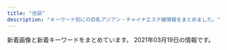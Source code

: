 ```yaml
---
title: "池袋"
description: "キーワード別にの巨乳アジアン・チャイナエステ嬢情報をまとめました。"
---
```


新着画像と新着キーワードをまとめています。
2021年03月19日の情報です。

<DmmAffiliateIns />
<KeywordTable
  shops={
    [
    {
        "keywords": {
            "C": 12,
            "86": 6,
            "83": 18,
            "D": 18,
            "85": 6
        },
        "name": "\u604b",
        "url": "http://koi.este.work/",
        "img_links": [
            "http://koi.este.work/b_news.png",
            "http://koi.este.work/t1.jpg",
            "http://koi.este.work/2/uploadimg/1601879728.jpg",
            "http://koi.este.work/tennai2.jpg",
            "http://koi.este.work/tennai4.jpg",
            "http://momipara.jp/img/link/momi88.jpg",
            "http://koi.este.work/2/uploadimg/1579481243.jpg",
            "http://koi.este.work/2/uploadimg/1577672563.jpg",
            "http://koi.este.work/top.jpg",
            "http://koi.este.work/2/uploadimg/1565558725.jpg",
            "http://koi.este.work/b_girl.png",
            "http://koi.este.work/up_5_3_0.jpg",
            "http://koi.este.work/tennai3.jpg",
            "http://koi.este.work/mens-esthe.png",
            "http://koi.este.work/t3.jpg",
            "http://koi.este.work/tennai.png"
        ],
        "station": "JR\u6c60\u888b\u99c5\u897f\u53e3"
    },
    {
        "img_links": [
            "http://www.coco-8.jp/_src/36742638/b.png",
            "http://www.coco-8.jp/_src/36746398/mei1.jpg",
            "http://www.coco-8.jp/_src/36746639/lineline.png",
            "http://www.coco-8.jp/_src/36746688/g2.jpg",
            "http://www.coco-8.jp/_src/36742791/s4.jpg",
            "http://www.coco-8.jp/_src/36820892/cam3.png",
            "http://www.coco-8.jp/_src/36741636/5.jpg",
            "http://www.coco-8.jp/_src/36745880/pic2.jpg",
            "http://www.coco-8.jp/_src/36741672/4.jpg",
            "http://www.coco-8.jp/_src/36742642/b.png",
            "http://www.coco-8.jp/_src/36746644/lineline.png",
            "http://www.coco-8.jp/_src/36746714/b.png",
            "http://www.coco-8.jp/_src/36741637/3.jpg",
            "http://www.coco-8.jp/_src/36742640/b.png",
            "http://www.coco-8.jp/_src/36742630/b.png",
            "http://www.coco-8.jp/_src/36741670/1.jpg",
            "http://www.coco-8.jp/_src/36742655/down.png",
            "http://www.coco-8.jp/_src/36742460/3.jpg",
            "http://www.coco-8.jp/_src/36742636/b.png",
            "http://www.coco-8.jp/_src/37791773/wechatimg437_20201113100952153.jpg",
            "http://www.coco-8.jp/_src/36746345/maya.jpg",
            "http://www.coco-8.jp/_src/36746633/lineline.png",
            "http://www.coco-8.jp/_src/49977773/wechatimg437_20201113100952153.jpg",
            "http://www.coco-8.jp/_src/36743040/s5.jpg",
            "http://www.coco-8.jp/_src/36746641/risa.jpg",
            "http://www.coco-8.jp/_src/37791774/wechatimg437_20201113100952153.jpg",
            "http://www.coco-8.jp/_src/36813492/cam2.jpg",
            "http://www.coco-8.jp/_src/36742714/s2.jpg",
            "http://www.coco-8.jp/_src/36815290/cam.png",
            "http://www.coco-8.jp/_src/36746682/g.jpg",
            "http://www.coco-8.jp/_src/36746635/iwa1.jpg",
            "http://www.coco-8.jp/_src/36746395/lineline.png",
            "http://www.coco-8.jp/_src/36741638/4.jpg",
            "http://www.coco-8.jp/_src/36742458/1.jpg",
            "http://www.coco-8.jp/_src/36741674/5.jpg",
            "http://www.coco-8.jp/_src/36746351/lineline.png",
            "http://www.coco-8.jp/_src/36746397/mei1.jpg",
            "http://www.coco-8.jp/_src/36741671/2.jpg",
            "http://www.coco-8.jp/_src/36746732/road2.png",
            "http://www.coco-8.jp/_src/36746320/sayuri.jpg",
            "http://www.coco-8.jp/_src/36741640/1.jpg",
            "http://www.coco-8.jp/_src/36742461/4.jpg",
            "http://www.coco-8.jp/_src/36742462/5.jpg",
            "http://www.coco-8.jp/_src/49977786/wechatimg336_20201102105038881.jpg",
            "http://www.coco-8.jp/_src/36741678/down.png",
            "http://www.coco-8.jp/_src/36742459/2.jpg",
            "http://www.coco-8.jp/_src/36742658/s1.jpg",
            "http://www.coco-8.jp/_src/36741639/2.jpg",
            "http://www.coco-8.jp/_src/36745876/pic1.jpg",
            "http://www.coco-8.jp/_src/36741673/3.jpg",
            "http://www.coco-8.jp/_src/36820891/cam3.png",
            "http://www.coco-8.jp/_src/36746692/g3.jpg",
            "http://www.coco-8.jp/_src/36742780/s3.jpg",
            "http://www.coco-8.jp/_src/37791789/lineline.png",
            "http://www.coco-8.jp/_src/36712010/sayuri.jpg",
            "http://www.coco-8.jp/_src/36742644/sayuri.jpg",
            "http://www.coco-8.jp/_src/36813493/cam2.jpg",
            "http://www.coco-8.jp/_src/49977665/wechatimg437_20201113100952153.jpg",
            "http://www.coco-8.jp/_src/37791754/smartselect_20191212-140919_wechat.jpg",
            "http://www.coco-8.jp/_src/36746346/maya.jpg",
            "http://www.coco-8.jp/_src/49977785/wechatimg336_20201102105038881.jpg",
            "http://www.coco-8.jp/_src/36746636/iwa1.jpg",
            "http://www.coco-8.jp/_src/49632727/wechatimg336_20201102105038881.jpg",
            "http://www.coco-8.jp/_src/36746380/aki.jpg",
            "http://www.coco-8.jp/_src/36746379/aki.jpg",
            "http://www.coco-8.jp/_src/36746704/g5.png",
            "http://www.coco-8.jp/_src/36746331/lineline.png",
            "http://www.coco-8.jp/_src/49977789/lineline.png",
            "http://www.coco-8.jp/_src/49632559/wechatimg336_20201102105038881.jpg",
            "http://www.coco-8.jp/_src/36746642/risa.jpg",
            "http://www.coco-8.jp/_src/36746702/g6.jpg"
        ],
        "name": "CoCo8 \u30b3\u30b3\u30a8\u30a4\u30c8",
        "url": "http://www.coco-8.jp/",
        "keywords": {
            "86": 2,
            "88": 1,
            "90": 1
        },
        "station": "JR\u6c60\u888b\u99c5\u897f\u53e3"
    },
    {
        "img_links": [
            "http://monaliza.xyz/images/top.jpg",
            "http://monaliza.xyz/images/g6.jpg",
            "http://monaliza.xyz/images/r02.jpg",
            "http://monaliza.xyz/images/aoyi.jpg",
            "http://monaliza.xyz/images/r03.jpg",
            "http://monaliza.xyz/images/g4.jpg",
            "http://monaliza.xyz/images/yuki.jpg",
            "http://monaliza.xyz/images/index_c3.jpg",
            "http://monaliza.xyz/images/mobile.jpg",
            "http://monaliza.xyz/images/r01.jpg",
            "http://monaliza.xyz/images/index_c1.jpg",
            "http://monaliza.xyz/images/index_c2.jpg",
            "http://monaliza.xyz/images/r04.jpg",
            "http://monaliza.xyz/images/g7.jpg",
            "http://monaliza.xyz/images/gallery_image01b.jpg"
        ],
        "name": "MONA\u30fbLIZA \u30e2\u30ca\u30fb\u30ea\u30b6",
        "keywords": {
            "C": 8
        },
        "url": "http://monaliza.xyz/",
        "station": "JR\u6c60\u888b\u99c5\u897f\u53e3"
    },
    {
        "keywords": {},
        "url": "http://new-paradise.net/",
        "name": "\u5fc3\u30d1\u30e9\u30c0\u30a4\u30b9",
        "img_links": [
            "http://new-paradise.net/images/a6.jpg",
            "http://new-paradise.net/images/mobile.png",
            "http://new-paradise.net/images/a4.jpg",
            "http://new-paradise.net/images/zi_staff.png",
            "http://new-paradise.net/images/a5.jpg",
            "http://new-paradise.net/images/kiki.jpg",
            "http://new-paradise.net/images/flash1.jpg",
            "http://new-paradise.net/images/itigo.jpg",
            "http://new-paradise.net/images/g0.jpg",
            "http://new-paradise.net/images/up.png",
            "http://new-paradise.net/images/honoka.jpg",
            "http://new-paradise.net/images/a1.jpg",
            "http://new-paradise.net/images/misaki02.jpg",
            "http://new-paradise.net/images/a7.jpg",
            "http://new-paradise.net/images/a3.jpg",
            "http://new-paradise.net/images/down.png",
            "http://new-paradise.net/images/r3.jpg",
            "http://new-paradise.net/images/misaki01.jpg",
            "http://new-paradise.net/images/noa.jpg",
            "http://new-paradise.net/images/kanna02.jpg",
            "http://new-paradise.net/images/info.jpg",
            "http://new-paradise.net/images/a2.jpg",
            "http://new-paradise.net/images/kiki02.jpg"
        ],
        "station": "JR\u6c60\u888b\u99c5\u897f\u53e3"
    },
    {
        "keywords": {
            "90": 8,
            "E": 69,
            "F": 27,
            "88": 64,
            "89": 57,
            "D": 55,
            "C": 34,
            "87": 22
        },
        "name": "New RELAX TIME",
        "station": "JR\u6c60\u888b\u99c5\u897f\u53e3(\u5317)",
        "img_links": [
            "https://www.relax-es.net/w230-p230/img/uploadfile/img_1601600792.jpg",
            "https://www.relax-es.net/img/uploadfile/imgpc01601942105.jpg",
            "https://www.relax-es.net/w200-p300/img/uploadfile/imgpc01601602269.jpg",
            "https://www.relax-es.net/w160-p400/img/uploadfile/imgpc01608535716.jpg",
            "https://www.relax-es.net/img/uploadfile/imgpc01601602761.jpg",
            "https://www.relax-es.net/w160-p400/img/uploadfile/imgpc01608535783.jpg",
            "https://www.relax-es.net/img/uploadfile/imgpc01601602016.jpg",
            "https://www.relax-es.net/w200-p300/img/uploadfile/imgpc01601602676.jpg",
            "https://www.relax-es.net/w200-p300/img/uploadfile/imgpc01601942092.jpg",
            "https://www.relax-es.net/img/uploadfile/imgpc01601602269.jpg",
            "https://www.relax-es.net/img/uploadfile/img_1601600792.jpg",
            "https://www.relax-es.net/img/bana02.jpg",
            "https://www.relax-es.net/img/syscard.png",
            "https://www.relax-es.net/img/num2.png",
            "https://www.relax-es.net/w160-p400/img/uploadfile/imgpc01601602443.jpg",
            "https://www.relax-es.net/img/uploadfile/imgpc01601602188.jpg",
            "https://www.relax-es.net/w160-p400/img/uploadfile/imgpc01601602403.jpg",
            "https://www.relax-es.net/img/bana10.jpg",
            "https://www.relax-es.net/img/uploadfile/imgpc01601602890.jpg",
            "https://www.relax-es.net/img/uploadfile/imgpc01601602970.jpg",
            "https://www.relax-es.net/img/uploadfile/imgpc01608535716.jpg",
            "https://www.relax-es.net/img/bana03.jpg",
            "https://www.relax-es.net/w200-p300/img/uploadfile/imgpc01601602443.jpg",
            "https://www.relax-es.net/w160-p400/img/uploadfile/imgpc01601601975.jpg",
            "https://www.relax-es.net/img/num5.png",
            "https://www.relax-es.net/w160-p400/img/uploadfile/imgpc01601602676.jpg",
            "https://www.relax-es.net/w200-p300/img/uploadfile/imgpc01601602016.jpg",
            "https://www.relax-es.net/w200-p300/img/uploadfile/imgpc01601601975.jpg",
            "https://www.relax-es.net/w200-p300/img/uploadfile/imgpc01601601781.jpg",
            "https://www.relax-es.net/img/num4.png",
            "https://www.relax-es.net/w160-p400/img/uploadfile/imgpc01601601781.jpg",
            "https://www.relax-es.net/img/bana04.jpg",
            "https://www.relax-es.net/img/uploadfile/imgpc01601942123.jpg",
            "https://www.relax-es.net/img/kantan.jpg",
            "https://www.relax-es.net/w300-p200/img/uploadfile/imgpc01601601975.jpg",
            "https://www.relax-es.net/img/area.jpg",
            "https://www.relax-es.net/w160-p400/img/uploadfile/imgpc01601942105.jpg",
            "https://www.relax-es.net/img/icon/new.png",
            "https://www.relax-es.net/w200-p300/img/uploadfile/imgpc01608535826.jpg",
            "https://www.relax-es.net/w160-p400/img/uploadfile/imgpc01601602890.jpg",
            "https://www.relax-es.net/w160-p400/img/uploadfile/imgpc01608535826.jpg",
            "https://www.relax-es.net/w160-p400/img/uploadfile/imgpc01608535915.jpg",
            "https://www.relax-es.net/w160-p400/img/uploadfile/imgpc01601942123.jpg",
            "https://www.relax-es.net/img/uploadfile/imgpc01601603008.jpg",
            "https://www.relax-es.net/w200-p300/img/uploadfile/imgpc01601942123.jpg",
            "https://www.relax-es.net/img/uploadfile/imgpc01601601781.jpg",
            "https://www.relax-es.net/w160-p400/img/uploadfile/imgpc01601602970.jpg",
            "https://www.relax-es.net/img/uploadfile/1601603998.png",
            "https://www.relax-es.net/img/uploadfile/imgpc01608535783.jpg",
            "https://www.relax-es.net/img/num1.png",
            "https://www.relax-es.net/img/uploadfile/imgpc01601602443.jpg",
            "https://www.relax-es.net/w160-p400/img/uploadfile/imgpc01601602016.jpg",
            "https://www.relax-es.net/w200-p80/img/uploadfile/imgpc01601601975.jpg",
            "https://www.relax-es.net/w200-p300/img/uploadfile/imgpc01601942105.jpg",
            "https://www.relax-es.net/w200-p300/img/uploadfile/imgpc01601603008.jpg",
            "https://www.relax-es.net/img/bana07.jpg",
            "https://www.relax-es.net/w160-p400/img/uploadfile/imgpc01601602269.jpg",
            "https://www.relax-es.net/img/num3.png",
            "https://www.relax-es.net/w160-p400/img/uploadfile/imgpc01601942165.jpg",
            "https://www.relax-es.net/img/uploadfile/imgpc01601602676.jpg",
            "https://www.relax-es.net/img/uploadfile/imgpc01608535826.jpg",
            "https://www.relax-es.net/img/bana01.jpg",
            "https://www.relax-es.net/img/companioncoment.png",
            "https://www.relax-es.net/w160-p400/img/uploadfile/imgpc01601602188.jpg",
            "https://www.relax-es.net/w160-p400/img/uploadfile/imgpc01601942142.jpg",
            "https://www.relax-es.net/w160-p400/img/uploadfile/imgpc01601602326.jpg",
            "https://www.relax-es.net/img/uploadfile/imgpc01601942165.jpg",
            "https://www.relax-es.net/img/uploadfile/img_1601600707.jpg",
            "https://www.relax-es.net/w160-p400/img/uploadfile/imgpc01601603008.jpg",
            "https://www.relax-es.net/w160-p400/img/uploadfile/imgpc01601942092.jpg",
            "https://www.relax-es.net/img/bana05.jpg",
            "https://www.relax-es.net/img/uploadfile/imgpc01601942092.jpg",
            "https://www.relax-es.net/w160-p400/img/uploadfile/imgpc01601602761.jpg",
            "https://www.relax-es.net/img/uploadfile/imgpc01601601975.jpg"
        ],
        "url": "https://www.relax-es.net/"
    },
    {
        "name": "AromaAngels\uff5e\u6c60\u888b\u30a2\u30ed\u30de\u30a8\u30f3\u30b8\u30a7\u30eb\u30ba\uff5e",
        "img_links": [
            "https://www.aroma-angels.net/images/up_5_23_0.jpg",
            "https://www.aroma-angels.net/asset/img/top.jpg",
            "https://www.aroma-angels.net/images/ml_11_1_1064.jpg",
            "https://www.aroma-angels.net/images/mt_10_1_105.jpg",
            "https://www.aroma-angels.net/images/ml_11_1_882.jpg",
            "https://www.aroma-angels.net/asset/img/top2.jpg",
            "https://www.aroma-angels.net/images/up_5_19_0.jpg",
            "https://www.aroma-angels.net/images/mc_1_1_882.jpg",
            "https://www.aroma-angels.net/images/mc_1_2_105.jpg",
            "https://www.aroma-angels.net/images/mt_10_1_505.jpg",
            "https://www.aroma-angels.net/asset/img/spacer900x360.png",
            "https://www.aroma-angels.net/images/up_5_9_0.jpg",
            "https://www.aroma-angels.net/images/mc_1_1_239.jpg",
            "https://www.aroma-angels.net/images/link/link_19.jpg",
            "https://www.aroma-angels.net/images/ml_11_1_1411.jpg",
            "https://www.aroma-angels.net/images/link/link_27.jpg",
            "https://estama.jp/assets_new/default/pc/img/page/link/estama_200_40.png",
            "https://www.aroma-angels.net/images/ml_11_1_445.jpg",
            "https://www.aroma-angels.net/images/ml_11_1_1698.jpeg",
            "https://www.aroma-angels.net/asset/img/spacer300x450.png",
            "https://www.aroma-angels.net/images/ml_11_1_425.jpg",
            "https://www.aroma-angels.net/images/ml_11_1_505.jpg",
            "https://www.aroma-angels.net/images/mc_1_1_1064.jpg",
            "https://www.aroma-angels.net/images/mc_1_2_144.jpg",
            "https://www.aroma-angels.net/images/up_5_10_0.jpg",
            "https://www.aroma-angels.net/images/up_5_12_0.jpg",
            "https://www.aroma-angels.net/images/mc_1_1_105.jpg",
            "https://www.aroma-angels.net/images/mt_10_1_1092.jpg",
            "https://www.aroma-angels.net/images/mc_1_2_445.jpg",
            "https://www.aroma-angels.net/images/mc_1_1_446.jpg",
            "https://www.aroma-angels.net/images/ml_11_1_144.jpg",
            "https://www.aroma-angels.net/images/ml_11_1_1285.jpg",
            "https://www.aroma-angels.net/images/ml_11_1_1092.jpg",
            "https://www.aroma-angels.net/images/up_5_11_0.jpeg",
            "https://www.aroma-angels.net/images/up_5_8_0.jpg",
            "https://www.aroma-angels.net/images/up_5_15_0.jpg",
            "https://www.aroma-angels.net/images/link/link_15.jpg",
            "https://www.aroma-angels.net/asset/img/spacer_gallery.png",
            "https://www.aroma-angels.net/images/ml_11_1_240.jpg",
            "https://www.aroma-angels.net/images/mc_1_1_445.jpg",
            "https://www.aroma-angels.net/images/mt_10_1_144.jpg",
            "https://www.aroma-angels.net/images/up_5_18_0.jpg",
            "https://www.aroma-angels.net/images/ml_11_1_1338.jpg",
            "https://www.aroma-angels.net/images/ml_11_1_507.jpg",
            "https://www.aroma-angels.net/images/mt_10_1_506.jpg",
            "https://www.aroma-angels.net/images/ml_11_1_105.jpg",
            "https://www.aroma-angels.net/images/mc_1_2_239.jpg",
            "https://www.aroma-angels.net/images/mc_1_1_508.jpg",
            "https://www.aroma-angels.net/images/ml_11_1_2202.jpg",
            "https://www.aroma-angels.net/images/ml_11_1_239.jpg",
            "https://www.aroma-angels.net/images/ml_11_1_446.jpg",
            "https://www.aroma-angels.net/images/link/link_31.jpg",
            "https://www.aroma-angels.net/images/up_5_6_0.jpg",
            "https://www.aroma-angels.net/images/up_5_26_0.jpg",
            "https://www.aroma-angels.net/images/up_5_7_0.jpg",
            "https://www.aroma-angels.net/images/mc_1_2_1092.jpg",
            "https://www.aroma-angels.net/images/ml_11_1_208.jpg",
            "https://www.aroma-angels.net/images/ml_11_1_508.jpg",
            "https://www.aroma-angels.net/images/mt_10_1_446.jpg",
            "https://www.aroma-angels.net/images/up_5_14_0.jpg",
            "https://www.aroma-angels.net/images/ml_11_1_960.jpg",
            "https://www.aroma-angels.net/images/link/link_34.jpg",
            "https://www.aroma-angels.net/images/ml_11_1_314.jpg",
            "https://menlog.net/link/menlog20040.jpg",
            "https://www.aroma-angels.net/images/mc_1_1_506.jpg",
            "https://www.aroma-angels.net/images/up_5_17_0.jpg",
            "https://www.aroma-angels.net/images/up_5_13_0.jpg",
            "https://www.aroma-angels.net/images/mt_10_1_508.jpg",
            "https://www.aroma-angels.net/images/mc_1_1_144.jpg",
            "https://www.aroma-angels.net/images/up_5_27_0.jpg",
            "https://www.aroma-angels.net/images/ml_11_1_268.jpg",
            "https://www.aroma-angels.net/images/mc_1_1_505.jpg",
            "https://www.aroma-angels.net/images/ml_11_1_241.jpg",
            "https://www.aroma-angels.net/images/mc_1_1_1272.jpg",
            "https://www.aroma-angels.net/images/ml_11_1_1272.jpg",
            "https://www.aroma-angels.net/images/up_5_5_0.jpg",
            "https://www.aroma-angels.net/images/up_5_25_0.jpg",
            "https://www.aroma-angels.net/images/up_5_22_0.jpg",
            "https://www.aroma-angels.net/images/mc_1_1_425.jpg",
            "https://www.aroma-angels.net/images/mc_1_1_1092.jpg",
            "https://www.aroma-angels.net/images/ml_11_1_506.jpg"
        ],
        "station": "JR\u6c60\u888b\u99c5\u897f\u53e3",
        "url": "https://www.aroma-angels.net/",
        "keywords": {
            "87": 4,
            "85": 11,
            "D": 14,
            "C": 46,
            "88": 5,
            "83": 3,
            "E": 2,
            "86": 5
        }
    },
    {
        "url": "http://hanamizuki.jpn.cm/",
        "keywords": {
            "95": 1,
            "88": 1,
            "90": 1,
            "H": 2,
            "E": 1
        },
        "name": "\u6c34\u6728\u82b1",
        "station": "JR\u6c60\u888b\u99c5\u6771\u53e3",
        "img_links": [
            "http://hanamizuki.jpn.cm/images/nbj2.jpg",
            "http://hanamizuki.jpn.cm/images/s_news.png",
            "http://hanamizuki.jpn.cm/photos/sites/43/2017/11/2017110204162215.jpg",
            "http://hanamizuki.jpn.cm/photos/sites/43/2017/11/2017110204161468.jpg",
            "http://hanamizuki.jpn.cm/photos/sites/43/2021/02/2021020211590282.jpg",
            "http://hanamizuki.jpn.cm/photos/sites/43/2019/12/2019122511054726.jpg",
            "http://hanamizuki.jpn.cm/photos/sites/43/2019/12/2019122511054178.jpg",
            "http://hanamizuki.jpn.cm/images/mobile.png",
            "http://hanamizuki.jpn.cm/images/s_link.png",
            "http://hanamizuki.jpn.cm/images/top.png",
            "http://hanamizuki.jpn.cm/images/s_staff.png"
        ]
    },
    {
        "img_links": [
            "http://foryou-est.tokyo/images/down.png",
            "http://foryou-est.tokyo/images/mobile.png",
            "http://foryou-est.tokyo/images/kina.jpg",
            "http://foryou-est.tokyo/images/staff0.jpg",
            "http://foryou-est.tokyo/images/sp02.jpg",
            "http://foryou-est.tokyo/images/up.png",
            "http://foryou-est.tokyo/images/sp03.jpg",
            "http://foryou-est.tokyo/images/flash1.jpg",
            "http://foryou-est.tokyo/images/emi.jpg",
            "http://foryou-est.tokyo/images/yuki.jpg",
            "http://foryou-est.tokyo/images/zi_staff.png",
            "http://foryou-est.tokyo/images/sp01.jpg",
            "http://foryou-est.tokyo/images/yumi.jpg",
            "http://foryou-est.tokyo/images/yuri.jpg",
            "http://foryou-est.tokyo/images/ai.jpg",
            "http://foryou-est.tokyo/images/mika.jpg",
            "http://foryou-est.tokyo/images/riri.jpg"
        ],
        "station": "JR\u6c60\u888b\u99c5\u897f\u53e3",
        "name": "For You",
        "url": "http://foryou-est.tokyo/",
        "keywords": {}
    },
    {
        "url": "http://iris.iest.info/",
        "station": "JR\u6c60\u888b\u99c5\u6771\u53e3",
        "img_links": [],
        "name": "\u30b9\u30de\u30a4\u30eb",
        "keywords": {}
    },
    {
        "keywords": {},
        "station": "JR\u6c60\u888b\u99c5\u897f\u53e3",
        "url": "http://esthe-treat.com/",
        "name": "\u53f0\u6e7e\u5e78\u904b\u30ea\u30e9\u30af\u30bc\u30fc\u30b7\u30e7\u30f3",
        "img_links": [
            "http://esthe-treat.com/img/botton.jpg",
            "http://esthe-treat.com/staff/natumi/01.jpg",
            "http://esthe-treat.com/staff/rena/01.jpg",
            "http://esthe-treat.com/img/t-t.jpg",
            "http://esthe-treat.com/img/t-s.jpg",
            "http://esthe-treat.com/img/t-a.jpg",
            "http://esthe-treat.com/img/tit.jpg",
            "http://esthe-treat.com/img/t-o.jpg",
            "http://esthe-treat.com/staff/ami/01.jpg",
            "http://esthe-treat.com/img/adrs.jpg",
            "http://esthe-treat.com/img/sysetc.png",
            "http://esthe-treat.com/img/pc.jpg",
            "http://esthe-treat.com/staff/yuyu/01.jpg",
            "http://esthe-treat.com/img/t-r.jpg",
            "http://esthe-treat.com/img/sys1.png",
            "http://esthe-treat.com/img/tel.jpg",
            "http://esthe-treat.com/img/pic.jpg",
            "http://esthe-treat.com/img/add.jpg",
            "http://esthe-treat.com/staff/mari/01.jpg",
            "http://esthe-treat.com/img/sys2.png",
            "http://esthe-treat.com/img/cam.jpg",
            "http://esthe-treat.com/img/info.jpg"
        ]
    },
    {
        "url": "http://mangetsudou.tyo.cm/",
        "keywords": {},
        "img_links": [],
        "name": "\u6e80\u6708\u5802",
        "station": "JR\u6c60\u888b\u99c5\u897f\u53e3"
    },
    {
        "station": "JR\u6c60\u888b\u99c5\u897f\u53e3",
        "url": "http://awakoku.net/",
        "name": "\u30a2\u30ef\u56fd\u515a",
        "img_links": [
            "http://awakoku.net/girls/nana1.jpg",
            "http://awakoku.net/girls/saki1.jpg",
            "http://awakoku.net/girls/kana2.jpg",
            "http://manpuku-web2.sakura.ne.jp/awakoku/image/header.jpg",
            "http://awakoku.net/girls/nana2.jpg",
            "http://awakoku.net/girls/mina1.jpg",
            "http://awakoku.net/girls/misaki2.jpg",
            "http://awakoku.net/girls/misaki1.jpg",
            "http://awakoku.net/image/pickup.jpg",
            "http://awakoku.net/girls/yuri2.jpg",
            "http://awakoku.net/girls/yumi.jpg",
            "http://awakoku.net/topics/img/8-1.jpg",
            "http://awakoku.net/topics/img/7-1.jpg",
            "http://awakoku.net/girls/hana2.jpg",
            "http://awakoku.net/girls/noimage.jpg",
            "http://awakoku.net/girls/yuri1.jpg",
            "http://awakoku.net/girls/kana1.jpg",
            "http://awakoku.net/girls/nagisa1.jpg",
            "http://awakoku.net/girls/hana1.jpg",
            "http://awakoku.net/girls/ami1.jpg",
            "http://awakoku.net/girls/mina2.jpg",
            "http://awakoku.net/girls/nagisa2.jpg"
        ],
        "keywords": {
            "88": 1,
            "85": 2,
            "F": 1,
            "83": 4,
            "84": 2,
            "87": 2,
            "86": 1,
            "C": 20
        }
    },
    {
        "url": "https://honeybee2.com/",
        "name": "\u30cf\u30cb\u30fc\u30d3\u30fc",
        "img_links": [
            "https://honeybee2.com/images/img_gallery_04.png",
            "https://honeybee2.com/images/bnr_468_60.jpg",
            "https://honeybee2.com/images_staff/99/110211050217.jpg",
            "https://honeybee2.com/images_staff/168/111319171076.jpg",
            "https://honeybee2.com/images/bnr_side_concept.png",
            "https://honeybee2.com/images/vis_castframe_01.png",
            "https://honeybee2.com/images/vis_profileframe.png",
            "https://honeybee2.com/images/bnr_side_card.png",
            "https://honeybee2.com/images/img_gallery_06.png",
            "https://honeybee2.com/images_staff/133/041312285087.jpg",
            "https://honeybee2.com/images/no_image.jpg",
            "https://honeybee2.com/images/img_gallery_01.png",
            "https://honeybee2.com/images_staff/117/082320544428.jpg",
            "https://honeybee2.com/images_staff/134/041314054720.jpg",
            "https://honeybee2.com/images_staff/142/060611173967.jpg",
            "https://honeybee2.com/images_staff/99/011420365888.jpg",
            "https://honeybee2.com/images/pagetop_off.png",
            "https://honeybee2.com/images_staff/150/091116274617.jpg",
            "https://honeybee2.com/images/bnr_160_45.jpg",
            "https://honeybee2.com/images/btn_back.png",
            "https://honeybee2.com/images/icon_ranking_04.png",
            "https://honeybee2.com/images_staff/59/111000015721.jpg",
            "https://honeybee2.com/images_staff/108/040923420669.jpg",
            "https://honeybee2.com/images/icon_ranking_05.png",
            "https://honeybee2.com/images/icon_ranking_03.png",
            "https://honeybee2.com/images/img_gallery_05.png",
            "https://honeybee2.com/images/bnr_200_40.jpg",
            "https://honeybee2.com/images/img_info_03.png",
            "https://honeybee2.com/images_staff/111/070714174922.jpg",
            "https://honeybee2.com/images_staff/117/082321050834.jpg",
            "https://honeybee2.com/images/btn_next.png",
            "https://honeybee2.com/images_staff/60/032207120681.jpg",
            "https://honeybee2.com/images/icon_ranking_01.png",
            "https://honeybee2.com/images_staff/142/060611265633.jpg",
            "https://honeybee2.com/images/img_gallery_03.png",
            "https://honeybee2.com/images/img_info_02.png",
            "https://honeybee2.com/images_staff/168/111318504622.jpg",
            "https://honeybee2.com/images/img_info.png",
            "https://honeybee2.com/images_staff/150/091115052227.jpg",
            "https://honeybee2.com/images_staff/60/032207115986.jpg",
            "https://honeybee2.com/images/img_gallery_02.png",
            "https://honeybee2.com/images_staff/133/032511552539.jpg",
            "https://honeybee2.com/images_staff/134/041314164177.jpg",
            "https://honeybee2.com/images_staff/136/041523165620.jpg",
            "https://honeybee2.com/images/img_info_01.png",
            "https://honeybee2.com/images/bnr_88_31.jpg",
            "https://honeybee2.com/images_staff/111/070714141435.jpg",
            "https://honeybee2.com/images_staff/136/041522461779.jpg"
        ],
        "keywords": {
            "88": 45,
            "D": 200,
            "85": 103,
            "82": 57,
            "C": 258,
            "83": 104,
            "84": 201
        },
        "station": "JR\u6c60\u888b\u99c5\u897f\u53e3(\u5317)"
    },
    {
        "url": "http://whitelover.jpest.net/",
        "name": "\u767d\u3044\u604b\u4eba",
        "keywords": {},
        "station": "JR\u6c60\u888b\u99c5\u897f\u53e3",
        "img_links": [
            "http://whitelover.jpest.net/uploads//sites/32/2021/02/g3.jpg",
            "http://whitelover.jpest.net/uploads//sites/32/2021/01/01-1.jpg",
            "http://whitelover.jpest.net/uploads//sites/32/2020/11/g12.jpg",
            "http://whitelover.jpest.net/uploads//sites/32/elementor/thumbs/g3-1-p2n77xvnrngcubrvbz5lcdx939b43zx45417b9n100.jpg",
            "http://whitelover.jpest.net/uploads//sites/32/2020/11/g1.jpg",
            "http://whitelover.jpest.net/uploads//sites/32/2020/12/g3.jpg",
            "http://whitelover.jpest.net/uploads//sites/32/2021/01/02-1.jpg",
            "http://whitelover.jpest.net/uploads//sites/32/2020/12/g2.jpg",
            "http://whitelover.jpest.net/uploads//sites/32/2020/11/01-1.png",
            "http://whitelover.jpest.net/uploads//sites/32/2020/12/g3-1.jpg",
            "http://whitelover.jpest.net/uploads//sites/32/2020/11/02-1.png",
            "http://whitelover.jpest.net/uploads//sites/32/2021/02/g3-1.jpg",
            "http://whitelover.jpest.net/uploads//sites/32/2021/02/g31.jpg"
        ]
    },
    {
        "station": "JR\u6c60\u888b\u99c5\u897f\u53e3",
        "img_links": [
            "http://c-sun2.com/image/cast/cast_484_2_l.jpg",
            "http://c-sun2.com/image/cast/cast_492_1_l.jpg",
            "http://c-sun2.com/image/cast/cast_534_2_l.jpg",
            "http://c-sun2.com/image/cast/cast_533_1_l.jpg",
            "http://c-sun2.com/image/cast/cast_390_1_l.jpg",
            "http://c-sun2.com/image/cast/cast_390_2_l.jpg",
            "http://c-sun2.com/image/cast/cast_453_1_l.jpg",
            "http://c-sun2.com/image/cast/cast_533_2_l.jpg",
            "http://c-sun2.com/img/topbar_news.png",
            "http://c-sun2.com/image/cast/cast_580_1_l.jpg",
            "http://c-sun2.com/image/cast/cast_484_1_l.jpg",
            "http://c-sun2.com/image/cast/cast_326_2_l.jpg",
            "http://c-sun2.com/image/cast/cast_357_2_l.jpg",
            "http://c-sun2.com/img/topbar_camp.png",
            "http://c-sun2.com/image/cast/cast_485_1_l.jpg",
            "http://c-sun2.com/image/cast/cast_362_1_l.jpg",
            "http://c-sun2.com/img/header.jpg",
            "http://c-sun2.com/image/cast/cast_471_2_l.jpg",
            "http://c-sun2.com/image/cast/cast_496_1_l.jpg",
            "http://c-sun2.com/image/cast/cast_524_2_l.jpg",
            "http://c-sun2.com/image/cast/cast_362_2_l.jpg",
            "http://c-sun2.com/image/cast/cast_524_1_l.jpg",
            "http://c-sun2.com/image/cast/cast_496_2_l.jpg",
            "http://c-sun2.com/image/cast/cast_360_2_l.jpg",
            "http://c-sun2.com/image/cast/cast_466_2_l.jpg",
            "http://c-sun2.com/img/bar_profile.png",
            "http://c-sun2.com/img/topbar_osusume.png",
            "http://c-sun2.com/image/cast/cast_473_2_l.jpg",
            "http://c-sun2.com/image/cast/cast_393_2_l.jpg",
            "http://c-sun2.com/image/cast/cast_471_1_l.jpg",
            "http://c-sun2.com/image/cast/cast_393_1_l.jpg",
            "http://c-sun2.com/image/shame/192_1_l.jpg",
            "http://c-sun2.com/image/cast/cast_534_1_l.jpg",
            "http://c-sun2.com/image/cast/cast_473_1_l.jpg",
            "http://c-sun2.com/image/cast/cast_357_1_l.jpg",
            "http://c-sun2.com/img/bar_therapist.png",
            "http://c-sun2.com/img/event/camp3.jpg",
            "http://c-sun2.com/image/cast/cast_466_1_l.jpg",
            "http://c-sun2.com/image/cast/cast_485_2_l.jpg",
            "http://c-sun2.com/image/cast/cast_360_1_l.jpg",
            "http://c-sun2.com/img/icon/new.png",
            "http://c-sun2.com/image/cast/cast_453_2_l.jpg",
            "http://c-sun2.com/image/cast/cast_326_1_l.jpg",
            "http://c-sun2.com/image/cast/cast_492_2_l.jpg",
            "http://c-sun2.com/img/bar_grallery.png"
        ],
        "name": "\u30b9\u30a4\u30fc\u30c8\u30de\u30c3\u30c8",
        "url": "http://c-sun2.com/",
        "keywords": {
            "81": 4,
            "84": 8,
            "82": 10,
            "85": 4,
            "83": 10
        }
    },
    {
        "station": "JR\u6c60\u888b\u99c5\u6771\u53e3",
        "keywords": {
            "87": 8,
            "86": 7,
            "D": 7,
            "88": 2,
            "C": 10,
            "84": 1
        },
        "url": "http://es-manzokudou.com/",
        "name": "\u6e80\u8db3\u5802",
        "img_links": [
            "http://es-manzokudou.com/uploads/801bf12e5eb5d7775a0d06c4314059a8.jpg",
            "http://es-manzokudou.com/images/service_09.jpg",
            "http://es-manzokudou.com/uploads/6d01aeb80d9d599f91829439c8d1cce9.jpg",
            "http://es-manzokudou.com/uploads/4a9bc6863322924a09070162269c7415.jpg",
            "http://es-manzokudou.com/images/index_14.jpg",
            "http://es-manzokudou.com/uploads/0b1795e88117182a477ab05f88143541.jpg",
            "http://es-manzokudou.com/images/girls_09.jpg",
            "http://es-manzokudou.com/uploads/ce9c20b274548d8d7fc88ffba3feb6b8.jpg",
            "http://es-manzokudou.com/uploads/4638ddb6f986a671b148647ba616100a.jpg",
            "http://es-manzokudou.com/images/index_05.jpg",
            "http://es-manzokudou.com/images/index_01.jpg",
            "http://es-manzokudou.com/uploads/40fc21d31595f51aaf89793b1f68617b.jpg",
            "http://es-manzokudou.com/images/info_07.png",
            "http://es-manzokudou.com/uploads/d0fdd8f6b16eaf7d5013c7d285fed2e3.jpg",
            "http://es-manzokudou.com/images/index_08.jpg",
            "http://es-manzokudou.com/uploads/62c2e989f1be95fc8e01be85b464d514.jpg",
            "http://es-manzokudou.com/uploads/33e3f16ac4ad0cce4991bcbf73f4ed57.jpg",
            "http://es-manzokudou.com/images/index_22.jpg",
            "http://es-manzokudou.com/images/index_16.jpg",
            "http://es-manzokudou.com/images/index_04.jpg",
            "http://es-manzokudou.com/uploads/7284e4ffc051cbb8c074a8c30390ce68.jpg",
            "http://es-manzokudou.com/uploads/d71f74498ca17396d022ba9a4df966f3.jpg",
            "http://es-manzokudou.com/uploads/0d826c16062de1388c242e2f77eb7cd6.jpg",
            "http://es-manzokudou.com/uploads/da9811a4171f2ec42d7c9a8567e79d8c.jpg",
            "http://es-manzokudou.com/images/index_23.jpg",
            "http://es-manzokudou.com/images/index_09.jpg",
            "http://es-manzokudou.com/images/info_01.png",
            "http://es-manzokudou.com/images/index_27.jpg",
            "http://es-manzokudou.com/images/index_28.jpg",
            "http://es-manzokudou.com/uploads/6eeb47bf176bb33d310cc4b85e6877cd.jpg",
            "http://es-manzokudou.com/uploads/f66d763bd48ac5f51969e4311ac7af5c.jpg",
            "http://es-manzokudou.com/uploads/7b043aa15c9a9920550a2b92ec6be546.jpg",
            "http://es-manzokudou.com/images/girls_11.jpg",
            "http://es-manzokudou.com/images/interior_09.jpg",
            "http://es-manzokudou.com/uploads/b7f36d45469210b381ecb79a0e05a347.jpg",
            "http://es-manzokudou.com/images/index_31.jpg",
            "http://es-manzokudou.com/uploads/e0558d7d118d3983ed620237423a6a17.jpg",
            "http://es-manzokudou.com/images/index_19.jpg",
            "http://www.cmfm2.jp/images/over_thumb_l.png",
            "http://es-manzokudou.com/uploads/200f500725d3f15233d981ad9b5e6b9a.jpg",
            "http://es-manzokudou.com/uploads/88aa8f906b0332cb40ad4429c8e7b758.jpg",
            "http://es-manzokudou.com/uploads/13ab049cc45dea80b43d33b6b7108f00.jpg",
            "http://es-manzokudou.com/images/index_03.jpg",
            "http://es-manzokudou.com/images/index_06.jpg",
            "http://es-manzokudou.com/uploads/275d5f397baa63db8424c86d5d6237cf.jpg",
            "http://es-manzokudou.com/uploads/9f77b9b12f9cf11fcb013974ba368064.jpg",
            "http://es-manzokudou.com/uploads/209ba11412c2c128b5dfbdb8cfef6faa.jpg",
            "http://es-manzokudou.com/uploads/0796672f7c59948334658998a3c55cdb.jpg",
            "http://es-manzokudou.com/uploads/d89fe15ae91cbe6757df76651ba2bafb.jpg",
            "http://es-manzokudou.com/images/index_24.jpg",
            "http://es-manzokudou.com/uploads/efbc511fca65f9baeae51ee52426cc0e.jpg",
            "http://es-manzokudou.com/images/info_09.png",
            "http://es-manzokudou.com/uploads/8ec0af3b4889c07ab76ccbed51b2b813.jpg",
            "http://es-manzokudou.com/uploads/356177edff3d3b7efc4a77022debc8aa.jpg",
            "http://es-manzokudou.com/uploads/36735dc9d436a790f344c57635a3a44f.jpg",
            "http://es-manzokudou.com/images/index_29.jpg",
            "http://es-manzokudou.com/images/interior_10.jpg",
            "http://es-manzokudou.com/uploads/8a1fb58d0b110680c2356994ca8efb25.jpg",
            "http://es-manzokudou.com/images/index_21.jpg",
            "http://es-manzokudou.com/images/index_15.jpg",
            "http://es-manzokudou.com/images/link_09.jpg",
            "http://es-manzokudou.com/images/service_10.jpg",
            "http://es-manzokudou.com/images/info_02.png",
            "http://es-manzokudou.com/uploads/e29aa67ee54566513e4e34114bfdc7b9.jpg",
            "http://es-manzokudou.com/images/index_17.jpg",
            "http://es-manzokudou.com/images/index_07.jpg",
            "http://es-manzokudou.com/uploads/dedff2c11ab7aaa841a9cf2747a8406c.jpg",
            "http://es-manzokudou.com/images/index_13.jpg",
            "http://es-manzokudou.com/images/index_02.jpg",
            "http://es-manzokudou.com/uploads/59a8a61377564fb64b48427e84e4243f.jpg",
            "http://es-manzokudou.com/uploads/848e0db3804d1d3c823537204d67f5aa.jpg",
            "http://es-manzokudou.com/uploads/de54f16df04e0df8ae07ab990b8c9fd2.jpg",
            "http://es-manzokudou.com/images/info_04.png",
            "http://es-manzokudou.com/uploads/1e5aff376576a255098bc7597386a028.jpg",
            "http://es-manzokudou.com/images/info_05.png",
            "http://es-manzokudou.com/images/index_30.jpg",
            "http://es-manzokudou.com/uploads/c92c85411d427aeda4e82379f413bfc5.jpg",
            "http://es-manzokudou.com/images/index_11.jpg",
            "http://es-manzokudou.com/uploads/b3126b220ec550d17cf3d4ceaa0d5f91.jpg",
            "http://es-manzokudou.com/uploads/c7f77c3ead6ef13dab668a39ed78609c.jpg"
        ]
    },
    {
        "station": "JR\u6c60\u888b\u99c5\u897f\u53e3",
        "url": "http://tsukinokoi.com/",
        "keywords": {
            "\u30bb\u30af\u30b7\u30fc": 1
        },
        "img_links": [
            "http://tsukinokoi.com/images/QRcode.png",
            "http://tsukinokoi.com/img/staff/153079932824200700.jpg",
            "http://tsukinokoi.com/images/bar_top.png",
            "http://tsukinokoi.com/img/staff/144652745411466600.jpg",
            "http://tsukinokoi.com/img/staff/160622584020640000.jpg",
            "http://tsukinokoi.com/img/staff/152008703796356600.jpg",
            "http://tsukinokoi.com/images/bar_staff.png",
            "http://tsukinokoi.com/images/news3.png",
            "http://tsukinokoi.com/img/staff/155818741107218300.jpg",
            "http://tsukinokoi.com/img/staff/148586605222864500.jpg",
            "http://tsukinokoi.com/images/news1.png",
            "http://tsukinokoi.com/img/staff/155204782386136400.jpg",
            "http://tsukinokoi.com/img/staff/148256052554824000.jpg",
            "http://tsukinokoi.com/img/staff/142919725579809100.png",
            "http://tsukinokoi.com/images/pickupGirl2014.png",
            "http://tsukinokoi.com/img/staff/155611310658540500.jpg",
            "http://tsukinokoi.com/images/bar_gallery.png",
            "http://tsukinokoi.com/images/event/2020/m03.png",
            "http://tsukinokoi.com/img/staff/154673852166026500.jpg",
            "http://tsukinokoi.com/img/staff/148586605226742500.jpg",
            "http://tsukinokoi.com/img/staff/148073918839938900.jpg",
            "http://tsukinokoi.com/img/staff/151584629124140300.jpg"
        ],
        "name": "\u6708\u306e\u604b"
    },
    {
        "station": "JR\u6c60\u888b\u99c5\u6771\u53e3",
        "url": "http://manian-ikebukuro.com/",
        "keywords": {},
        "name": "\u6d17\u4f53\u30de\u30cb\u30a2",
        "img_links": [
            "http://manian-ikebukuro.com/img/pickupGirl.png",
            "http://manian-ikebukuro.com/image/cast/cast_64_1_l.jpg",
            "http://manian-ikebukuro.com/image/cast/cast_47_2_l.jpg",
            "http://manian-ikebukuro.com/image/cast/cast_70_1_s.jpg",
            "http://manian-ikebukuro.com/image/cast/cast_70_2_l.jpg",
            "http://manian-ikebukuro.com/image/cast/cast_63_1_s.jpg",
            "http://manian-ikebukuro.com/image/cast/cast_6_1_l.jpg",
            "http://manian-ikebukuro.com/image/cast/cast_47_1_s.jpg",
            "http://manian-ikebukuro.com/image/cast/cast_73_2_l.jpg",
            "http://manian-ikebukuro.com/image/cast/cast_2_1_l.jpg",
            "http://manian-ikebukuro.com/image/cast/cast_74_1_s.jpg",
            "http://manian-ikebukuro.com/image/cast/cast_74_2_l.jpg",
            "http://manian-ikebukuro.com/img/bar_profile.png",
            "http://manian-ikebukuro.com/image/cast/cast_71_1_s.jpg",
            "http://manian-ikebukuro.com/image/cast/cast_80_2_l.jpg",
            "http://manian-ikebukuro.com/image/cast/cast_67_2_l.jpg",
            "http://manian-ikebukuro.com/image/cast/cast_67_1_s.jpg",
            "http://manian-ikebukuro.com/img/spSite.jpg",
            "http://manian-ikebukuro.com/image/cast/cast_70_1_l.jpg",
            "http://manian-ikebukuro.com/sp/img/tel.png",
            "http://manian-ikebukuro.com/img/line1.jpg",
            "http://manian-ikebukuro.com/img/news3.png",
            "http://manian-ikebukuro.com/image/cast/cast_77_1_l.jpg",
            "http://manian-ikebukuro.com/image/cast/cast_75_1_s.jpg",
            "http://manian-ikebukuro.com/img/news1.png",
            "http://manian-ikebukuro.com/image/cast/10x10.jpg",
            "http://manian-ikebukuro.com/image/cast/cast_69_1_s.jpg",
            "http://manian-ikebukuro.com/image/cast/cast_67_1_l.jpg",
            "http://manian-ikebukuro.com/image/cast/cast_47_1_l.jpg",
            "http://manian-ikebukuro.com/image/cast/cast_77_2_l.jpg",
            "http://manian-ikebukuro.com/image/cast/cast_73_1_s.jpg",
            "http://manian-ikebukuro.com/image/cast/cast_68_1_l.jpg",
            "http://manian-ikebukuro.com/img/QRcode.png",
            "http://manian-ikebukuro.com/image/cast/cast_68_2_l.jpg",
            "http://manian-ikebukuro.com/image/cast/cast_64_2_l.jpg",
            "http://manian-ikebukuro.com/image/cast/cast_68_1_s.jpg",
            "http://manian-ikebukuro.com/image/cast/cast_6_1_s.jpg",
            "http://manian-ikebukuro.com/image/cast/cast_74_1_l.jpg",
            "http://manian-ikebukuro.com/image/cast/cast_2_2_l.jpg",
            "http://manian-ikebukuro.com/image/cast/cast_64_1_s.jpg",
            "http://manian-ikebukuro.com/img/header0.jpg",
            "http://manian-ikebukuro.com/img/bar_staff.png",
            "http://manian-ikebukuro.com/image/cast/cast_73_1_l.jpg",
            "http://manian-ikebukuro.com/image/cast/cast_80_1_l.jpg",
            "http://manian-ikebukuro.com/image/cast/cast_2_1_s.jpg",
            "http://manian-ikebukuro.com/img/tel.png",
            "http://manian-ikebukuro.com/image/cast/cast_80_1_s.jpg",
            "http://manian-ikebukuro.com/image/cast/cast_6_2_l.jpg",
            "http://manian-ikebukuro.com/image/cast/cast_77_1_s.jpg"
        ]
    },
    {
        "url": "http://www.yurari-massage.work/",
        "img_links": [
            "http://www.yurari-massage.work/img/st07.jpg",
            "http://www.yurari-massage.work/img/st11.jpg",
            "http://www.yurari-massage.work/img/st21.jpg",
            "http://www.yurari-massage.work/img/sta21.jpg",
            "http://www.yurari-massage.work/img/m20.jpg",
            "http://www.yurari-massage.work/img/sta28.jpg",
            "http://www.yurari-massage.work/img/m5.jpg",
            "http://www.yurari-massage.work/img/m50.jpg",
            "http://www.yurari-massage.work/img/m10.jpg",
            "http://www.yurari-massage.work/img/st22.jpg",
            "http://www.yurari-massage.work/img/st4.jpg",
            "http://www.yurari-massage.work/img/m40.jpg",
            "http://www.yurari-massage.work/img/sta7.jpg",
            "http://www.yurari-massage.work/img/st26.jpg",
            "http://www.yurari-massage.work/img/r9.jpg",
            "http://www.yurari-massage.work/img/m30.jpg",
            "http://www.yurari-massage.work/img/sta27.jpg",
            "http://www.yurari-massage.work/img/st021.jpg",
            "http://www.yurari-massage.work/img/nos.jpg",
            "http://www.yurari-massage.work/img/m6.jpg",
            "http://www.yurari-massage.work/img/m4.jpg",
            "http://www.yurari-massage.work/img/st026.jpg",
            "http://www.yurari-massage.work/img/sta22.jpg",
            "http://www.yurari-massage.work/img/st27.jpg",
            "http://www.yurari-massage.work/img/st017.jpg",
            "http://www.yurari-massage.work/img/st19.jpg",
            "http://www.yurari-massage.work/img/sta4.jpg",
            "http://www.yurari-massage.work/img/m3.jpg",
            "http://www.yurari-massage.work/img/st28.jpg",
            "http://www.yurari-massage.work/img/st027.jpg",
            "http://www.yurari-massage.work/img/st25.jpg",
            "http://www.yurari-massage.work/img/st7.jpg",
            "http://www.yurari-massage.work/img/campian.jpg",
            "http://www.yurari-massage.work/img/head.jpg",
            "http://www.yurari-massage.work/img/mobile.png",
            "http://www.yurari-massage.work/img/m60.jpg",
            "http://www.yurari-massage.work/img/st17.jpg",
            "http://www.yurari-massage.work/img/sta25.jpg",
            "http://www.yurari-massage.work/img/st022.jpg",
            "http://www.yurari-massage.work/img/sta26.jpg",
            "http://www.yurari-massage.work/img/m1.jpg",
            "http://www.yurari-massage.work/img/m2.jpg"
        ],
        "keywords": {
            "87": 8,
            "86": 17,
            "C": 29,
            "D": 11,
            "E": 3
        },
        "name": "\u3086\u3089\u308a",
        "station": "JR\u6c60\u888b\u99c5\u897f\u53e3(\u5317)"
    },
    {
        "img_links": [
            "http://es-hana.work/images/6.jpg",
            "http://es-hana.work/staff/nana.jpg",
            "http://es-hana.work/staff/rina.jpg",
            "http://es-hana.work/images/head.jpg",
            "http://es-hana.work/images/8.jpg",
            "http://es-hana.work/images/tg.jpg",
            "http://es-hana.work/images/ac2.jpg",
            "http://es-hana.work/staff/yui.jpg",
            "http://es-hana.work/img/miki1.jpg",
            "http://es-hana.work/images/sys2.jpg",
            "http://es-hana.work/images/1.jpg",
            "http://es-hana.work/img/aya1.jpg",
            "http://es-hana.work/img/yui1.jpg",
            "http://es-hana.work/images/5.jpg",
            "http://es-hana.work/img/rina1.jpg",
            "http://es-hana.work/staff/aya.jpg",
            "http://es-hana.work/staff/yuna.jpg",
            "http://es-hana.work/img/nana1.jpg",
            "http://es-hana.work/images/line.jpg",
            "http://es-hana.work/staff/ai.jpg",
            "http://es-hana.work/images/staff_t.jpg",
            "http://es-hana.work/images/interior_t.jpg",
            "http://es-hana.work/images/int.jpg",
            "http://es-hana.work/images/news.jpg",
            "http://es-hana.work/staff/miki.jpg",
            "http://es-hana.work/images/2.jpg",
            "http://es-hana.work/staff/haruka.jpg",
            "http://es-hana.work/images/ac1.jpg",
            "http://es-hana.work/images/sys1.jpg",
            "http://es-hana.work/images/3.jpg",
            "http://es-hana.work/img/ai1.jpg",
            "http://es-hana.work/img/haruka1.jpg",
            "http://es-hana.work/images/7.jpg"
        ],
        "station": "JR\u6c60\u888b\u99c5\u897f\u53e3(\u5317)",
        "keywords": {},
        "name": "\u82b1\u6c34\u6728",
        "url": "http://es-hana.work/"
    },
    {
        "name": "\u30a2\u30ed\u30de\u30ed\u30de\u30f3\u30b9",
        "keywords": {
            "C": 21
        },
        "station": "JR\u6c60\u888b\u99c5\u897f\u53e3",
        "url": "http://salon-arm.com/",
        "img_links": [
            "http://salon-arm.com/staff/saya/01.jpg",
            "http://salon-arm.com/staff/reina/01mb.jpg",
            "http://salon-arm.com/staff/emi/01.jpg",
            "http://salon-arm.com/staff/midori/01mb.jpg",
            "http://salon-arm.com/pic/head.png",
            "http://salon-arm.com/img/ttl_mobile.png",
            "http://salon-arm.com/staff/ichigo/01mb.jpg",
            "http://salon-arm.com/staff/reina/01.jpg",
            "http://salon-arm.com/img/ttl_staff.png",
            "http://salon-arm.com/img/att.jpg",
            "http://salon-arm.com/staff/saya/01mb.jpg",
            "http://salon-arm.com/staff/rika/01mb.jpg",
            "http://salon-arm.com/staff/kaori/01.jpg",
            "http://salon-arm.com/staff/ai/01mb.jpg",
            "http://salon-arm.com/img/ttl_line.png",
            "http://salon-arm.com/staff/emi/01mb.jpg",
            "http://salon-arm.com/staff/nana/01.jpg",
            "http://salon-arm.com/img/ttl_concept.png",
            "http://salon-arm.com/pic/top.png",
            "http://salon-arm.com/staff/mai/01mb.jpg",
            "http://salon-arm.com/staff/yuuka/01mb.jpg",
            "http://salon-arm.com/staff/ai/01.jpg",
            "http://salon-arm.com/i/files/homeimg.jpg",
            "http://salon-arm.com/staff/midori/01.jpg",
            "http://salon-arm.com/staff/yuuka/01.jpg",
            "http://salon-arm.com/staff/kaori/01mb.jpg",
            "http://salon-arm.com/staff/mai/01.jpg",
            "http://salon-arm.com/staff/ringo/01mb.jpg",
            "http://salon-arm.com/staff/ringo/01.jpg",
            "http://salon-arm.com/staff/nana/01mb.jpg",
            "http://salon-arm.com/img/ttl_tnew.png",
            "http://salon-arm.com/staff/rika/01.jpg",
            "http://salon-arm.com/staff/ichigo/01.jpg"
        ]
    },
    {
        "keywords": {
            "D": 4,
            "C": 21,
            "89": 3,
            "E": 1,
            "87": 1,
            "88": 1,
            "85": 11,
            "86": 3,
            "82": 2
        },
        "img_links": [
            "http://www.i-rlx.info/images/upload/3cd8601001950e68.jpg",
            "http://www.i-rlx.info/images/index_04.jpg",
            "http://www.i-rlx.info/images/index_27.jpg",
            "http://www.i-rlx.info/girl/017.jpg",
            "http://www.i-rlx.info/images/upload/dc8f1b616e622b2a.jpg",
            "http://www.i-rlx.info/images/upload/3a57edcf235cfd8e.jpg",
            "http://www.i-rlx.info/images/index_36.jpg",
            "http://www.i-rlx.info/images/upload/549fe7e03db1e8fc.jpg",
            "http://www.i-rlx.info/images/sub_21.jpg",
            "http://www.i-rlx.info/images/upload/thumb/5f15caf7f272770f.jpg",
            "http://www.i-rlx.info/images/index_18.jpg",
            "http://www.i-rlx.info/girl/08.jpg",
            "http://www.i-rlx.info/images/index_02.jpg",
            "http://www.i-rlx.info/images/index_08.jpg",
            "http://www.i-rlx.info/images/index_29.jpg",
            "http://www.i-rlx.info/images/index_21.jpg",
            "http://www.i-rlx.info/i/room/r04.jpg",
            "http://www.i-rlx.info/images/upload/thumb/ac8e7ec3ac179feb.jpg",
            "http://www.i-rlx.info/i/room/r02.jpg",
            "http://www.i-rlx.info/images/index_17.jpg",
            "http://www.i-rlx.info/images/index_15.jpg",
            "http://www.i-rlx.info/images/upload/thumb/b0bbe23232bed8aa.jpg",
            "http://www.i-rlx.info/images/upload/ac8e7ec3ac179feb.jpg",
            "http://www.i-rlx.info/images/index_33.jpg",
            "http://www.i-rlx.info/girl/018.jpg",
            "http://www.i-rlx.info/images/index_31.jpg",
            "http://www.i-rlx.info/images/index_28.jpg",
            "http://www.i-rlx.info/images/upload/thumb/3a57edcf235cfd8e.jpg",
            "http://www.i-rlx.info/images/upload/thumb/bb2bfea87a6127cc.jpg",
            "http://www.i-rlx.info/images/index_11.jpg",
            "http://www.i-rlx.info/images/upload/d9467bde93e01a59.jpg",
            "http://www.i-rlx.info/girl/02.jpg",
            "http://www.i-rlx.info/images/upload/bb2bfea87a6127cc.jpg",
            "http://www.i-rlx.info/images/index_03.jpg",
            "http://www.i-rlx.info/images/upload/0192d005c5f424ba.jpg",
            "http://www.i-rlx.info/images/upload/thumb/eeb5d9caa554018e.jpg",
            "http://www.i-rlx.info/images/upload/thumb/549fe7e03db1e8fc.jpg",
            "http://www.i-rlx.info/images/upload/thumb/4d0e657eefdddf42.jpg",
            "http://www.i-rlx.info/images/index_24.jpg",
            "http://www.i-rlx.info/images/index_34.jpg",
            "http://www.i-rlx.info/images/info.jpg",
            "http://www.i-rlx.info/girl/01.jpg",
            "http://www.i-rlx.info/images/index_37.jpg",
            "http://www.i-rlx.info/images/upload/5f15caf7f272770f.jpg",
            "http://www.i-rlx.info/i/room/r01.jpg",
            "http://www.i-rlx.info/images/upload/bc0752fe4e53b8c6.jpg",
            "http://www.i-rlx.info/images/upload/thumb/22c78aefa047b678.jpg",
            "http://www.i-rlx.info/i/girl/03.jpg",
            "http://www.i-rlx.info/images/upload/eeb5d9caa554018e.jpg",
            "http://www.i-rlx.info/images/upload/thumb/0192d005c5f424ba.jpg",
            "http://www.i-rlx.info/images/upload/thumb/95e8548329763630.jpg",
            "http://www.i-rlx.info/i/girl/05.jpg",
            "http://www.i-rlx.info/girl/06.jpg",
            "http://www.i-rlx.info/images/index_10.jpg",
            "http://www.i-rlx.info/images/index_07.jpg",
            "http://www.i-rlx.info/images/upload/thumb/d9467bde93e01a59.jpg",
            "http://www.i-rlx.info/images/staff_16.jpg",
            "http://www.i-rlx.info/images/upload/22c78aefa047b678.jpg",
            "http://www.i-rlx.info/i/girl/01.jpg",
            "http://www.i-rlx.info/images/upload/thumb/c3c01fea3cdcaa08.jpg",
            "http://www.i-rlx.info/images/upload/9e42414005a99f48.jpg",
            "http://www.i-rlx.info/images/index_12.jpg",
            "http://www.i-rlx.info/girl/07.jpg",
            "http://www.i-rlx.info/images/index_09.jpg",
            "http://www.i-rlx.info/images/index_30.jpg",
            "http://www.i-rlx.info/images/index_23.jpg",
            "http://www.i-rlx.info/images/index_26.jpg",
            "http://www.i-rlx.info/images/upload/7d800b2f3fde617b.jpg",
            "http://www.i-rlx.info/images/index_39.jpg",
            "http://www.i-rlx.info/images/index_01.jpg",
            "http://www.i-rlx.info/images/upload/thumb/9e42414005a99f48.jpg",
            "http://www.i-rlx.info/images/info_16.jpg",
            "http://www.i-rlx.info/images/upload/thumb/3cd8601001950e68.jpg",
            "http://www.i-rlx.info/images/upload/95e8548329763630.jpg",
            "http://www.i-rlx.info/images/rec_16.jpg",
            "http://www.i-rlx.info/images/upload/7b4c8b9d49e714ee.jpg",
            "http://www.i-rlx.info/images/upload/thumb/bb8a47bc98c64e87.jpg",
            "http://www.i-rlx.info/images/index_19.jpg",
            "http://www.i-rlx.info/girl/05.jpg",
            "http://www.i-rlx.info/i/room/r03.jpg",
            "http://www.i-rlx.info/images/upload/4d0e657eefdddf42.jpg",
            "http://www.i-rlx.info/images/upload/c3c01fea3cdcaa08.jpg",
            "http://www.i-rlx.info/images/upload/thumb/7b4c8b9d49e714ee.jpg",
            "http://www.i-rlx.info/i/girl/04.jpg",
            "http://www.i-rlx.info/images/upload/19b76df66faf0b12.jpg",
            "http://www.i-rlx.info/images/upload/bb8a47bc98c64e87.jpg",
            "http://www.i-rlx.info/images/index_20.jpg",
            "http://www.i-rlx.info/images/upload/b0bbe23232bed8aa.jpg",
            "http://www.i-rlx.info/images/index_06.jpg",
            "http://www.i-rlx.info/images/upload/thumb/bc0752fe4e53b8c6.jpg",
            "http://www.i-rlx.info/images/index_13.jpg",
            "http://www.i-rlx.info/i/girl/02.jpg",
            "http://www.i-rlx.info/images/index_22.jpg",
            "http://www.i-rlx.info/images/index_14.jpg",
            "http://www.i-rlx.info/images/upload/thumb/19b76df66faf0b12.jpg",
            "http://www.i-rlx.info/images/upload/thumb/7d800b2f3fde617b.jpg",
            "http://www.i-rlx.info/images/upload/thumb/dc8f1b616e622b2a.jpg",
            "http://www.i-rlx.info/images/sub_18.jpg",
            "http://www.i-rlx.info/images/rec.jpg",
            "http://www.i-rlx.info/images/index_35_01.jpg",
            "http://www.i-rlx.info/images/03.jpg",
            "http://www.i-rlx.info/girl/04.jpg"
        ],
        "name": "\u30b7\u30e3\u30fc\u30ed\u30c3\u30c8\u59eb",
        "url": "http://www.i-rlx.info/",
        "station": "JR\u6c60\u888b\u99c5\u897f\u53e3(\u5317)"
    }
]
}
/>
<DmmAffiliateScript />
